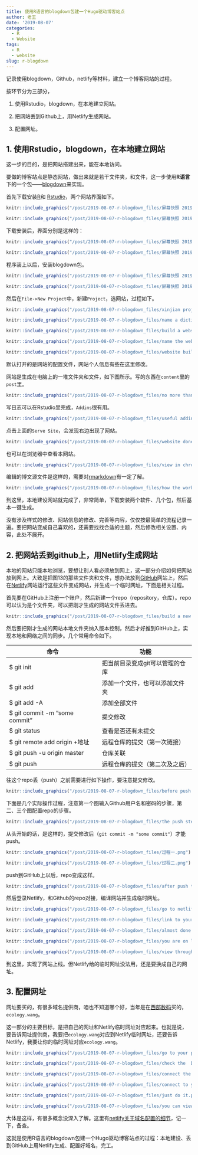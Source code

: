 ```yaml
---
title: 使用R语言的blogdown包建一个Hugo驱动博客站点
author: 老王
date: '2019-08-07'
categories:
  - R
  - Website
tags:
  - R
  - website
slug: r-blogdown
---
```


记录使用blogdown，Github，netlify等材料，建立一个博客网站的过程。

按环节分为三部分，

1. 使用Rstudio，blogdown，在本地建立网站。

2. 把网站丢到Github上，用Netlify生成网站。

3. 配置网址。

## 1. 使用Rstudio，blogdown，在本地建立网站

这一步的目的，是把网站搭建出来，能在本地访问。

要做的博客站点是静态网站，做出来就是若干文件夹，和文件，这一步使用**R语言**下的一个包——[blogdown](https://bookdown.org/yihui/blogdown/)来实现。

首先下载安装[R](https://www.r-project.org/)和 [Rstudio](https://www.rstudio.com/)，两个网站界面如下。

```r
knitr::include_graphics("/post/2019-08-07-r-blogdown_files/屏幕快照 2019-08-08 上午8.44.05.png")
```


```r
knitr::include_graphics("/post/2019-08-07-r-blogdown_files/屏幕快照 2019-08-08 上午8.45.40.png")
```
 


下载安装后，界面分别是这样的：

```r
knitr::include_graphics("/post/2019-08-07-r-blogdown_files/屏幕快照 2019-08-07 下午10.49.20.png")
```
 

```r
knitr::include_graphics("/post/2019-08-07-r-blogdown_files/屏幕快照 2019-08-07 下午10.50.34.png")
```

程序装上以后，安装blogdown包。

```r
knitr::include_graphics("/post/2019-08-07-r-blogdown_files/屏幕快照 2019-08-08 上午8.50.59.png")
```

```r
knitr::include_graphics("/post/2019-08-07-r-blogdown_files/屏幕快照 2019-08-08 上午8.52.01.png")
```

然后在`File->New Project`中，新建`Project`，选网站，过程如下。

```r
knitr::include_graphics("/post/2019-08-07-r-blogdown_files/xinjian project.png")
```

```r
knitr::include_graphics("/post/2019-08-07-r-blogdown_files/name a dictionary.png")
```

```r
knitr::include_graphics("/post/2019-08-07-r-blogdown_files/build a website.png")
```

```r
knitr::include_graphics("/post/2019-08-07-r-blogdown_files/name the website.png")
```

```r
knitr::include_graphics("/post/2019-08-07-r-blogdown_files/website building locally.png")
```

默认打开的是网站的配置文件，网站个人信息有些在这里修改。

网站是生成在电脑上的一堆文件夹和文件，如下图所示。写的东西在`content`里的`post`里。

```r
knitr::include_graphics("/post/2019-08-07-r-blogdown_files/no more than some files and documents.png")
```

写日志可以在Rstudio里完成，`Addins`很有用。

```r
knitr::include_graphics("/post/2019-08-07-r-blogdown_files/useful addins.png")
```

点击上面的`Serve Site`，会发现右边出现了网站。

```r
knitr::include_graphics("/post/2019-08-07-r-blogdown_files/website done.png")
```

也可以在浏览器中查看本网站。

```r
knitr::include_graphics("/post/2019-08-07-r-blogdown_files/view in chrome.png")
```

编辑的博文源文件是这样的，需要对[rmarkdown](https://rmarkdown.rstudio.com/authoring_basics.html)有一定了解。

```r
knitr::include_graphics("/post/2019-08-07-r-blogdown_files/how the working posts look like.png")
```

到这里，本地建设网站就完成了，非常简单，下载安装两个软件、几个包，然后基本一键生成。

没有涉及样式的修改、网站信息的修改、完善等内容，仅仅按最简单的流程记录一遍。要把网站变成自己喜欢的，还需要找找合适的主题，然后修改相关设置、内容，此处不展开。

## 2. 把网站丢到github上，用Netlify生成网站

本地的网站只能本地浏览，要想让别人看必须放到网上，这一部分介绍如何把网站放到网上。大致是把图13的那些文件夹和文件，想办法放到[GitHub](https://github.com/)网站上，然后在[Netlify](https://www.netlify.com/)网站运行这些文件变成网站，并生成一个临时网址，下面是相关过程。

首先要在GitHub上注册一个账户，然后新建一个repo（repository，仓库）。repo可以认为是个文件夹，可以把刚才生成的网站文件丢进去。

```r
knitr::include_graphics("/post/2019-08-07-r-blogdown_files/build a new repo on github.png")
```

然后要把刚才生成的网站本地文件夹纳入版本控制，然后才好推到GitHub上，实现本地和网络之间的同步。几个常用命令如下。

命令  | 功能
------------- | -------------
$ git init | 把当前目录变成git可以管理的仓库
$ git add | 添加一个文件，也可以添加文件夹
$ git add -A | 添加全部文件
$ git commit -m "some commit" |提交修改
$ git status| 查看是否还有未提交
$ git remote add origin +地址|远程仓库的提交（第一次链接）
$ git push -u origin master |仓库关联
$ git push    | 远程仓库的提交（第二次及之后）

往这个repo丢（push）之前需要进行如下操作，要注意提交修改。

```r
knitr::include_graphics("/post/2019-08-07-r-blogdown_files/before push.png")
```

下面是几个实际操作过程，注意第一个图输入Github用户名和密码的步骤，第二、三个图配置repo的步骤。

```r
knitr::include_graphics("/post/2019-08-07-r-blogdown_files/the push steps.png")
```

从头开始的话，是这样的，提交修改后（`git commit -m "some commit"`）才能push。

```r
knitr::include_graphics("/post/2019-08-07-r-blogdown_files/过程一.png")
```

```r
knitr::include_graphics("/post/2019-08-07-r-blogdown_files/过程二.png")
```


push到GitHub上以后，repo变成这样。

```r
knitr::include_graphics("/post/2019-08-07-r-blogdown_files/after push to github.png")
```

然后登录Netlify，和Github的repo对接，编译网站并生成临时网址。

```r
knitr::include_graphics("/post/2019-08-07-r-blogdown_files/go to netlify.png")
```

```r
knitr::include_graphics("/post/2019-08-07-r-blogdown_files/link to your github repo.png")
```

```r
knitr::include_graphics("/post/2019-08-07-r-blogdown_files/almost done.png")
```

```r
knitr::include_graphics("/post/2019-08-07-r-blogdown_files/you are on line now.png")
```

```r
knitr::include_graphics("/post/2019-08-07-r-blogdown_files/view through chrome.png")
```

到这里，实现了网站上线。但Netlify给的临时网址没法用，还是要换成自己的网址。

## 3. 配置网址

网址要买的，有很多域名提供商，咱也不知道哪个好，当年是在[西部数码](https://www.west.cn/)买的，`ecology.wang`。

这一部分的主要目标，是把自己的网址和Netlify临时网址对应起来。也就是说，要告诉网址提供商，我要把`ecology.wang`对应到Netlify临时网址，还要告诉Netlify，我要让你的临时网址对应`ecology.wang`。

```r
knitr::include_graphics("/post/2019-08-07-r-blogdown_files/go to your provider.png")
```

```r
knitr::include_graphics("/post/2019-08-07-r-blogdown_files/check the  Domain name.png")
```

```r
knitr::include_graphics("/post/2019-08-07-r-blogdown_files/connect the name to  netlify name.png")
```

```r
knitr::include_graphics("/post/2019-08-07-r-blogdown_files/connect to your real domain name.png")
```

```r
knitr::include_graphics("/post/2019-08-07-r-blogdown_files/just do it.png")
```

```r
knitr::include_graphics("/post/2019-08-07-r-blogdown_files/you can view through your domain name.png")
```

大体是这样，有很多概念没深入了解。这里有[netlify关于域名配置的细节](https://www.netlify.com/docs/redirects/?_ga=2.49149094.185831081.1565180403-799473455.1565180403)，记一下，备查。 

这就是使用R语言的blogdown包建一个Hugo驱动博客站点的过程：本地建设、丢到GitHub上用Netlify生成、配置好域名，完工。
